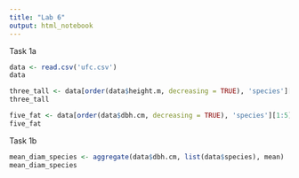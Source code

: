 ```yaml
---
title: "Lab 6"
output: html_notebook
---
```


Task 1a

```r
data <- read.csv('ufc.csv')
data
```

```r
three_tall <- data[order(data$height.m, decreasing = TRUE), 'species'][1:3]
three_tall
```

```r
five_fat <- data[order(data$dbh.cm, decreasing = TRUE), 'species'][1:5]
five_fat
```

Task 1b

```r
mean_diam_species <- aggregate(data$dbh.cm, list(data$species), mean)
mean_diam_species
```
